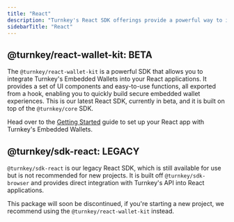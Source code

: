 ```yaml
---
title: "React"
description: "Turnkey's React SDK offerings provide a powerful way to integrate Turnkey's Embedded Wallets into your React applications. With features like secure authentication, wallet management, and transaction signing, you can build seamless wallet experiences directly in your React apps."
sidebarTitle: "React"
---
```


## @turnkey/react-wallet-kit: BETA

The `@turnkey/react-wallet-kit` is a powerful SDK that allows you to integrate Turnkey's Embedded Wallets into your React applications. It provides a set of UI components and easy-to-use functions, all exported from a hook, enabling you to quickly build secure embedded wallet experiences. This is our latest React SDK, currently in beta, and it is built on top of the `@turnkey/core` SDK.

Head over to the [Getting Started](/sdks/react/getting-started) guide to set up your React app with Turnkey's Embedded Wallets.

## @turnkey/sdk-react: LEGACY

`@turnkey/sdk-react` is our legacy React SDK, which is still available for use but is not recommended for new projects. It is built off `@turnkey/sdk-browser` and provides direct integration with Turnkey's API into React applications.

This package will soon be discontinued, if you're starting a new project, we recommend using the `@turnkey/react-wallet-kit` instead.
